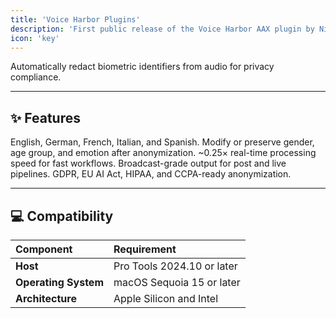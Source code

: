```yaml
---
title: 'Voice Harbor Plugins'
description: 'First public release of the Voice Harbor AAX plugin by Nijta, providing advanced voice anonymization for media workflows.'
icon: 'key'
---
```


<CardGroup cols={1}>
  <Card
    title="Access Plugins"
    icon="key"
    href="https://voiceharbor.ai"
  >
    Automatically redact biometric identifiers from audio for privacy compliance.
  </Card>
</CardGroup>

---

## ✨ Features

<CardGroup cols={2}>
  <Card title="🌍 Multilingual">
    English, German, French, Italian, and Spanish.
  </Card>
  <Card title="🎛️ Attribute Control">
    Modify or preserve gender, age group, and emotion after anonymization.
  </Card>
  <Card title="⚡ Low Latency">
    ~0.25× real-time processing speed for fast workflows.
  </Card>
  <Card title="🎧 Production Quality">
    Broadcast-grade output for post and live pipelines.
  </Card>
  <Card title="🛡️ Compliance">
    GDPR, EU AI Act, HIPAA, and CCPA-ready anonymization.
  </Card>
</CardGroup>

---

## 💻 Compatibility

<table>
  <thead>
    <tr>
      <th style="text-align:left;">Component</th>
      <th style="text-align:left;">Requirement</th>
    </tr>
  </thead>
  <tbody>
    <tr>
      <td><strong>Host</strong></td>
      <td>Pro Tools 2024.10 or later</td>
    </tr>
    <tr>
      <td><strong>Operating System</strong></td>
      <td>macOS Sequoia 15 or later</td>
    </tr>
    <tr>
      <td><strong>Architecture</strong></td>
      <td>Apple Silicon and Intel</td>
    </tr>
  </tbody>
</table>
